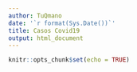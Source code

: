 ```yaml
---
author: TuQmano
date: '`r format(Sys.Date())`'
title: Casos Covid19
output: html_document
---
```


```r
knitr::opts_chunk$set(echo = TRUE)
```
